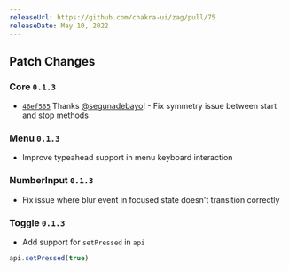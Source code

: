 ```yaml
---
releaseUrl: https://github.com/chakra-ui/zag/pull/75
releaseDate: May 10, 2022
---
```


## Patch Changes

### Core `0.1.3`

- [`46ef565`](https://github.com/chakra-ui/zag/commit/46ef5659a855a382af1e5b0e24d35d03466cfb22) Thanks
  [@segunadebayo](https://github.com/segunadebayo)! - Fix symmetry issue between start and stop methods

### Menu `0.1.3`

- Improve typeahead support in menu keyboard interaction

### NumberInput `0.1.3`

- Fix issue where blur event in focused state doesn't transition correctly

### Toggle `0.1.3`

- Add support for `setPressed` in `api`

```js
api.setPressed(true)
```
